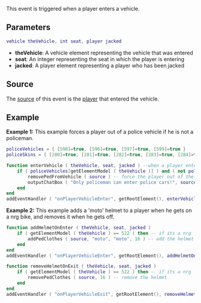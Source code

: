  
{{Server event}}
This event is triggered when a player enters a vehicle.

==Parameters== 
<syntaxhighlight lang="lua">
vehicle theVehicle, int seat, player jacked
</syntaxhighlight> 

*'''theVehicle''': A vehicle element representing the vehicle that was entered
*'''seat''': An integer representing the seat in which the player is entering
*'''jacked''': A player element representing a player who has been jacked

==Source==
The [[/event_system#Event_source.md|source]] of this event is the [[/player.md|player]] that entered the vehicle.

==Example== 
'''Example 1:''' This example forces a player out of a police vehicle if he is not a policeman.
<syntaxhighlight lang="lua">
policeVehicles = { [598]=true, [596]=true, [597]=true, [599]=true }
policeSkins = { [280]=true, [281]=true, [282]=true, [283]=true, [284]=true, [285]=true, [286]=true }

function enterVehicle ( theVehicle, seat, jacked ) --when a player enters a vehicle
    if ( policeVehicles[getElementModel ( theVehicle )] ) and ( not policeSkins[getElementModel ( source )] ) then -- if the vehicle is one of 4 police cars, and the skin is not a police skin
        removePedFromVehicle ( source ) -- force the player out of the vehicle
        outputChatBox ( "Only policeman can enter police cars!", source ) -- and tell the player why
    end
end
addEventHandler ( "onPlayerVehicleEnter", getRootElement(), enterVehicle ) -- add an event handler for onPlayerVehicleEnter
</syntaxhighlight>

'''Example 2:''' This example adds a 'moto' helmet to a player when he gets on a nrg bike, and removes it when he gets off.
<syntaxhighlight lang="lua">
function addHelmetOnEnter ( theVehicle, seat, jacked )
    if ( getElementModel ( theVehicle ) == 522 ) then -- if its a nrg
        addPedClothes ( source, "moto", "moto", 16 ) -- add the helmet
    end
end
addEventHandler ( "onPlayerVehicleEnter", getRootElement(), addHelmetOnEnter )

function removeHelmetOnExit ( theVehicle, seat, jacked )
    if ( getElementModel ( theVehicle ) == 522 ) then -- if its a nrg
        removePedClothes ( source, 16 ) -- remove the helmet
    end
end
addEventHandler ( "onPlayerVehicleExit", getRootElement(), removeHelmetOnExit )
</syntaxhighlight>

{{See also/Server event|Player events}}